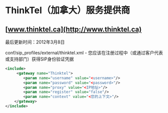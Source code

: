 # ThinkTel（加拿大）服务提供商

## [www.thinktel.ca](http://www.thinktel.ca)

最后更新时间：2012年3月8日

conf/sip\_profiles/external/thinktel.xml - 您应该在注册过程中（或通过客户代表或支持部门）获得SIP身份验证凭据

```xml
<include>
     <gateway name="Thinktel">
        <param name="username" value="<username>"/>
        <param name="password" value="<password>"/>
        <param name="proxy" value="<IP地址>"/>
        <param name="register" value="false"/>
        <param name="context" value="<您的上下文>"/>
    </gateway>
</include>
```